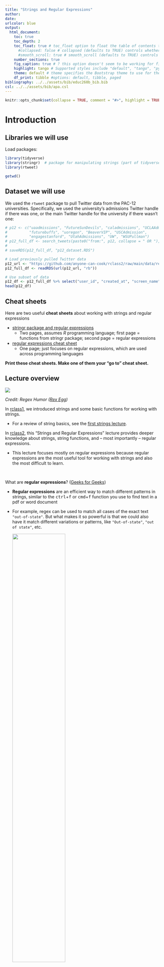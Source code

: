 ```yaml
---
title: "Strings and Regular Expressions"
author: 
date: 
urlcolor: blue
output: 
  html_document:
    toc: true
    toc_depth: 2
    toc_float: true # toc_float option to float the table of contents to the left of the main document content. floating table of contents will always be visible even when the document is scrolled
      #collapsed: false # collapsed (defaults to TRUE) controls whether the TOC appears with only the top-level (e.g., H2) headers. If collapsed initially, the TOC is automatically expanded inline when necessary
      #smooth_scroll: true # smooth_scroll (defaults to TRUE) controls whether page scrolls are animated when TOC items are navigated to via mouse clicks
    number_sections: true
    fig_caption: true # ? this option doesn't seem to be working for figure inserted below outside of r code chunk    
    highlight: tango # Supported styles include "default", "tango", "pygments", "kate", "monochrome", "espresso", "zenburn", and "haddock" (specify null to prevent syntax    
    theme: default # theme specifies the Bootstrap theme to use for the page. Valid themes include default, cerulean, journal, flatly, readable, spacelab, united, cosmo, lumen, paper, sandstone, simplex, and yeti.
    df_print: tibble #options: default, tibble, paged
bibliography: ../../assets/bib/educ260b_bib.bib
csl: ../../assets/bib/apa.csl
---
```


```r
knitr::opts_chunk$set(collapse = TRUE, comment = "#>", highlight = TRUE)
```

# Introduction

## Libraries we will use

Load packages:

```r
library(tidyverse)
library(stringr)  # package for manipulating strings (part of tidyverse)
library(rtweet)
```
```r
getwd()
```

## Dataset we will use

We used the `rtweet` package to pull Twitter data from the PAC-12 universities. Specifically, we used the university's admissions Twitter handle if there was one, or the main Twitter handle for the university if there wasn't one:

```r
# p12 <- c("uaadmissions", "FutureSunDevils", "caladmissions", "UCLAAdmission",
#          "futurebuffs", "uoregon", "BeaverVIP", "USCAdmission",
#          "engagestanford", "UtahAdmissions", "UW", "WSUPullman")
# p12_full_df <- search_tweets(paste0("from:", p12, collapse = " OR "), n = 500)
#
# saveRDS(p12_full_df, "p12_dataset.RDS")

# Load previously pulled Twitter data
p12_url <- "https://github.com/anyone-can-cook/rclass2/raw/main/data/recruiting/p12_dataset.RDS"
p12_full_df <- readRDS(url(p12_url, "rb"))

# Use subset of data
p12_df <- p12_full_df %>% select("user_id", "created_at", "screen_name", "text", "location")
head(p12_df)
```

## Cheat sheets

Here are two useful **cheat sheets** about working with strings and regular expressions

- [stringr package and regular expressions](https://evoldyn.gitlab.io/evomics-2018/ref-sheets/R_strings.pdf)
  - Two pages, assumes _R_ programming language; first page = functions from stringr package; second page = regular expressions
- [regular expressions cheat sheet](https://cheatography.com/davechild/cheat-sheets/regular-expressions/pdf/)
  - One page; just focuses on regular expressions, which are used across programming languages

__Print these cheat sheets. Make one of them  your "go to" cheat sheet.__


## Lecture overview 


![](http://a.yu8.us/xkcd-208-regular_expressions.png)

*Credit: Regex Humor ([Rex Egg](https://www.rexegg.com/regex-humor.html))*

In [rclass1](https://anyone-can-cook.github.io/rclass1/), we introduced strings and some basic functions for working with strings.

- For a review of string basics, see the [first strings lecture](https://anyone-can-cook.github.io/rclass1/lectures/strings_dates_time/strings_dates_time.html).

In [rclass2](https://anyone-can-cook.github.io/rclass2/), this "Strings and Regular Expressions" lecture provides deeper knowledge about strings, string functions, and -- most importantly -- regular expressions. 

- This lecture focuses mostly on regular expressions because regular expressions are the most useful tool for working with strings and also the most difficult to learn.

<br>

What are **regular expressions**? ([Geeks for Geeks](https://www.geeksforgeeks.org/write-regular-expressions/))

- **Regular expressions** are an efficient way to match different patterns in strings, similar to the <kbd>ctrl</kbd>+<kbd>f</kbd> or <kbd>cmd</kbd>+<kbd>f</kbd> function you use to find text in a pdf or word document
- For example, regex can be used to match all cases of the exact text `"out-of-state"`. But what makes it so powerful is that we could also have it match different variations or patterns, like `"Out-of-state"`, `"out of state"`, etc.

    
    ![](https://raw.githubusercontent.com/anyone-can-cook/rclass2/main/assets/images/command_f.png){width=60%}

*Credit: Crystal Han, Ozan Jaquette, & Karina Salazar ([Recruiting the Out-Of-State University](https://emraresearch.org/sites/default/files/2019-03/joyce_report.pdf))*

<br>


In her popular [STAT545 class](https://stat545.com/character-vectors.html#regular-expressions-resources) Jenny Bryan, professor of statistics at University of British Columbia, describes regular expressions (regex) as:

> A God-awful and powerful language for expressing patterns to match in text or for search-and-replace. Frequently described as "write only", because regular expressions are easier to write than to read/understand. And they are not particularly easy to write."

Yes, learning regular expressions is painful. So why are we making you do this? Because regular expressions are a  fundamental building block of data science.

<br>
<br>

**A thing people say is that data science is about trying to find the "*signal* in the *noise*"**

- *Noisy data* "is data with a large amount of additional meaningless information in it called noise" ([Wikipedia](https://en.wikipedia.org/wiki/Noisy_data))
- Prior to data science revolution, quant people thought of "data" as something in columns and rows
- The data science revolution is about creating analysis datasets from many pieces of structured, semi-structured, and unstructured data
- But processing all this semi-structured data requires a lot of complex (and often tedious) data manipulation

<br>


**Another thing people say is that "data science is 80% data cleaning and 20% analysis."** 

- Excerpts from a 2014 New York Times article, ["For Big-Data Scientists, 'Janitor Work' Is Key Hurdle to Insights"](https://www.nytimes.com/2014/08/18/technology/for-big-data-scientists-hurdle-to-insights-is-janitor-work.html):

> Much handcrafted work — what data scientists call "data wrangling," and "data munging" — is still required. Data scientists, according to interviews and expert estimates, spend from 50 percent to 80 percent of their time mired in this more mundane labor of collecting and preparing unruly digital data, before it can be explored for useful nuggets.

> "Data wrangling is a huge — and surprisingly so — part of the job," said Monica Rogati, vice president for data science at Jawbone, whose sensor-filled wristband and software track activity, sleep and food consumption, and suggest dietary and health tips based on the numbers. "It’s something that is not appreciated by data civilians. At times, it feels like everything we do."

> "It’s an absolute myth that you can send an algorithm over raw data and have insights pop up," said Jeffrey Heer, a professor of computer science at the University of Washington and a co-founder of Trifacta, a start-up based in San Francisco.

> But if the value [of data science] comes from combining different data sets, so does the headache. Data from sensors, documents, the web and conventional databases all come in different formats. Before a software algorithm can go looking for answers, the data must be cleaned up and converted into a unified form that the algorithm can understand.

<br>

**So why learn regular expressions? Because regular expressions are THE preeminent tool for identifying data patterns, and cleaning/transforming "noisy" data**

- Most programmers I speak to talk about regular expressions as one of the most important tools for a programmer to learn
- One could argue that regular expressions are a fundamental driver of the data science revolution, in that they are what made it possible to format and integrate diverse data sources into analysis datasets (I don't know if that is true, but it seems reasonable!)
- For example, web-scraping is fundamentally an application of regular expressions. Grabbing data from the internet is usually very easy. The hard part is processing all that html code into something that can be analyzed.


<br>

# Prerequisites to regex

This section introduces some prerequisite functions and concepts that will help us learn regular expressions.


## `str_view()` and `str_view_all()`

We introduce the `str_view()` & `str_view_all()` functions from the `stringr` package (part of `tidyverse`) to help us visualize what is being matched with our regular expressions

<style>.str_view { width: inherit !important; }</style>

<br>
__The `str_view()` & `str_view_all()` functions__:

```r
?str_view
?str_view_all

# SYNTAX AND DEFAULT VALUES
str_view(string, pattern, match = NA, html = FALSE)
str_view_all(string, pattern, match = NA, html = FALSE)
```

- Function:
  - `str_view()` shows the first match of a regex pattern
  - `str_view_all()` shows all the matches of a regex pattern
- Arguments:
  - `string`: Input vector. Either a character vector, or something coercible to one.
  - `pattern`: Pattern to look for.
      - The default interpretation is a regular expression, as described in `stringi::stringi-search-regex`. Control options with `regex()`.
  - `match`: If `TRUE`, shows only strings that match the pattern. If `FALSE`, shows only the strings that don't match the pattern. Otherwise (the default, `NA`) displays both matches and non-matches.
  - `html`: Use HTML output? If TRUE will create an HTML widget; if FALSE will style using ANSI escapes. The default prefers ANSI escapes if available in the current terminal; you can override by setting `options(stringr.html = TRUE)`

<br>
Override default settings of `html=FALSE`
```r
options(stringr.html = TRUE)
```


**Example**: Using `str_view()` & `str_view_all()` to match literal text

We'll match text from this string vector:
```r
#p12_df$text[119]
writeLines(p12_df$text[119])

p12_df$text[119] %>% length() # our string has length==1 (i.e., it is a one-element character vector)
```


Let's use these functions to match the exact string `"Co"` from one of the tweets in our `p12_df` dataframe. `str_view()` will show us the first pattern match. Notice that the pattern is case-sensitive, as the `"co"` in `"colleagues"` was not matched:

```r
str_view(string = p12_df$text[119], pattern = 'Co', html = TRUE)
```

<br>
We can use `str_view_all()` to show all matches, not just the first match:

```r
str_view_all(string = p12_df$text[119], pattern = 'Co')
```

We can also apply `str_view()` and `str_view_all()` to vectors with more than one element:

```r
p12_df$text[119] %>% length() # one element
p12_df$text %>% length() # many elements
```

When applying `str_view()` to a character vector with more then one element, `str_view()` shows us the first pattern match for each element (output omitted):

```r
str_view(string = p12_df$text, pattern = 'Co')
```

When applying `str_view_all()` to a character vector with more then one element, `str_view_all()` shows all pattern matches for each element (output omitted):

```r
str_view_all(string = p12_df$text, pattern = 'Co')
```


## Special characters and (`\`) escape

The concepts **special characters** and **escape sequence** are essential for a deeper understanding of strings and for working with regular expressions. But these concepts are tricky to get your head around, in part because you cannot understand one concept without understanding the other.

__Special characters__

The literal definition of special characters are characters that are not alphanumeric characters (e.g., `\`,`?`, `(`)

But usually, when the programming world talks about special characters in relation to working with strings, special characters are defined as:

- A character or sequence of characters that will not be interpreted literally because they have a special meaning (e.g., they represent some symbol or some function)

For example, here are two common special characters

- `\n` represents a new line
- `\t` represents a tab

These characters followed by a backslash `\` take on a new meaning. The `n` by itself is just an `n`. When you add a backslash to the `\n` you are "escaping it" and making it a special character where `\n` now represents a newline.


```r
x <- "Hi!\nMy name is\nWhat?\nMy name is\nWho?\nMy name is\nChika-chika\nSlim Shady"

# note that print(x) prints the literal text, not its special meaning
print(x) # print 

# wrapping print(x) within writeLInes() prints text after executing special meaning
writeLines(x)
```

__Escape sequences__

Definition of escape sequence

- From [DataCamp](https://campus.datacamp.com/courses/string-manipulation-with-stringr-in-r/string-basics?ex=4)
  - "A sequence in a string that starts with a `\` is called an **escape sequence** and allows us to include special characters in our strings."
- From [Wikipedia](https://en.wikipedia.org/wiki/Escape_sequences_in_C)
  - "An escape sequence is a sequence of characters that does not represent itself when used inside a character or string literal, but is translated into another character or a sequence of characters that may be difficult or impossible to represent directly"

<br>

This [Wikipedia quote] about the _C_ programming language is also true for _R_ and most other programming languages:

> In C, all escape sequences consist of two or more characters, the first of which is the backslash, `\` (called the "Escape character"); the remaining characters determine the interpretation of the escape sequence. For example, `\n` is an escape sequence that denotes a newline character


Usually, we use the backslash (`\`) escape character for one of two broad purposes:

1. To enable our string to include a literal character that would otherwise be interpreted by the programming language as a special character (e.g., to include a quote character in our string)
1. To include a special character in our string (e.g., using `\n` in our string to insert a newline character in our string)

<br>

__Using backslash escape character (`\`) to enable our string to include a literal character that would otherwise be interpreted by the programming language as a special character__


**Example**: What if we wanted to include quote characters (e.g., single quote `'`, or double quote `"`) in our string

- If we enclose our string using single quotation marks `'`, we cannot insert a single quotation mark within the string (code not run):

```r
x <- 'I am trying to include a single quote ' within my string'
x
```

- Similarly, if we enclose our string using double quotation marks `"`, we cannot insert a double quotation mark within the string (code not run):

```r
x <- "I am trying to include a double quote " within my string"
x
```

**Solution**, without using backslash (`\`) escape character

- If we want to include a single quote `'` in our string, then enclose the entire string using double quotes `"`:

```r
x <- "I am trying to include a single quote ' within my string"
writeLines(x)
```

- If we want to include a double quote `"` in our string, then enclose the entire string using single quotes `'`:

```r
x <- 'I am trying to include a double quote " within my string'
writeLines(x)
```

**Solution**, using backslash (`\`) escape character

- To include a literal single quote `'` within our string we can use `\'` to "escape" a single quotation mark:

```r
my_string <- 'Escaping a single quote \' within single quotes'
writeLines(my_string)
```

```r
my_string <- "Escaping a double quote \" within double quotes"
writeLines(my_string)
```

<br>
Similarly, to include a literal backslash `\` in the string, we need to escape the backslash with another backslash:

```r
my_string <- "The executable is located in C:\\Program Files\\Git\\bin"
my_string
writeLines(my_string)
```
By contrast, this won't work:

- says "`\P`" is an unrecognized escape character
```r
my_string <- "The executable is located in C:\Program Files\Git\bin"
my_string
writeLines(my_string)
```

<br>
__Using backslash escape character (`\`) to include a special character in our string__

We create different versions of an object named `my_string` that contains special character `\t` for tab and special character `\n` for newline:

```r
my_string <- "A\tB" # contains \t tab
my_string
writeLines(my_string)

my_string <- "B\nC" # contains \n newline
my_string
writeLines(my_string)

my_string <- "A\tB\nC\tD" # contains \t tab and \n newline
writeLines(my_string)
```


<br>
**Summary**: We can use the backslash (`\`) escape character for:

- Referring to special characters, e.g.:
  - `\n`: newline
  - `\t`: tab
- Including a literal character in our string that would otherwise be interpreted as a special character:
  - `\'`: include literal single quote
  - `\"`: include literal double quote
  - `\\`: include literal backslash



## Functions for printing strings

Let's examine the object `my_string` (created below) which contains special characters `\t` for tab and `\n` for newline:

```r
my_string <- "A\tB\nC\tD" # contains \t tab and \n newline
writeLines(my_string)
```

<br>
When we print `my_string` using the `print()` function, the output looks different than printing it using `writeLines()`.

**Print using the `print()` function**

- This shows how the string text is stored by _R_ ("underlying string")
- We can see the enclosing double quotes (`"`) that _R_ uses to store the string
- Special characters like `\n` are printed literally (i.e., prints a literal backslash `\` followed by the letter `n`) rather than being interpreted as a newline character and displaying a line break

    ```r
    print(my_string) 
    my_string # same as printing my_string object using print()
    ```

**Print using the `writeLines()` function**

__The `writeLines()` function__:

```r
?writeLines

# SYNTAX AND DEFAULT VALUES
writeLines(text, con = stdout(), sep = "\n", useBytes = FALSE)
```

- Function: "`writeLines()` displays quotes and backslashes as they would be read, rather than as R stores them." (From [writeLines](https://www.rdocumentation.org/packages/base/versions/3.6.2/topics/writeLines) documentation)
- Arguments:
  - `text`: Character vector containing the text you want to display

    ```r
    writeLines(my_string)
    ```

Commentary on `writeLines()` function

- What it does: shows the string text as it is meant to be read by the end user
- Special characters like `\n` are interpreted so that the end user sees a new line inserted rather than seeing a literal `\n`
- Does not show the enclosing double (`"`) or single (`'`) quotes around the string, so we only see the content of the string
- Utility:
  - when we include **escape sequences** in the string, it is helpful to use `writeLines()` to see how the escaped string looks


<br>


## Backslashes and regular expressions

<!-- THIS QUOTE IS CONFUSING

> If `\` is used as an escape character in regular expressions, how do you match a literal `\`? Well you need to escape it, creating the regular expression `\\`. To create that regular expression, you need to use a string, which also needs to escape `\`. That means to match a literal `\` you need to write `\\\\` — you need four backslashes to match one!
your comment 

*Credit: [R for Data Science](https://r4ds.had.co.nz/strings.html#basic-matches) Strings Chapter*

-->


<br>

Regular expressions utilize special characters to match to text patterns. Many regular expression special characters start with a backslash `\`. For example, the regular expresion `\d` matches to any digit (e.g., `0`,`5`) in the text. 

Because `\` is an escape character in _R_, if we want to use the regular expression `\d` to match to any digit, we must write the regular expression out as `\\d`

<br>

For example, consider a string that is printed out like this by `writeLines()`:

- `The executable is located in C:\Program Files\Git\bin`
- This is like the text we would see on Twitter as an end user


But is stored internally in *R* like this, which is the way it is printed out by the `print()` function:

- `The executable is located in C:\\Program Files\\Git\\bin`
- This is how the Tweet is stored internally

Imagine our goal is to match the `\` (as it is seen on Twitter by the end user)

```r
my_string <- "The executable is located in C:\\Program Files\\Git\\bin"

my_string # printing an object shows how it is stored internally

writeLines(my_string) # Use writeLines() to see escaped string
```

The the pattern we need to match to in the (internally stored) text is `\\`. But this doesn't work:

```r
# This will give an error if we try to run it
str_view_all(string = my_string, pattern = "\\")
```

Why is that? Let's take a look at what is happening with the string `"\\"` we are providing as the `pattern` argument:

```r
# Use writeLines() to see the escaped string
writeLines("\\")
```

As seen, once escaped, the string `"\\"` becomes `\` - so we were providing `\` as the regular expression (i.e., `pattern` argument) instead of the `\\` that we wanted. In order to get `\\`, we need to use the string `"\\\\"`, where the 1st `\` escapes the 2nd and the 3rd `\` escapes the 4th:

```r
# Use writeLines() to see the escaped string
writeLines("\\\\")

# This properly matches the `\` in the string
str_view_all(string = my_string, pattern = "\\\\")
```

<br>
**Summary**: 

- Whenever we need to use backslash in our regular expression, we'll need to escape the backslash (by using another backslash) in the string that we provide as the regex `pattern`. 
- For example, to match a newline character `\n` we need to specify `"\\n"`, to match a tab character `\t` we need to specify `"\\t"`, etc.

<br>



# Regular expression basics {.tabset .tabset-fade .tabset-pills}

Example of using **regular expression** in action:

- How can we **match all occurrences of times** in the following string? (i.e., `10 AM` and `1 PM`)
  - `"Class starts at 10 AM and ends at 1 PM."`
- The **regular expression** `\d+ [AP]M` can!

```r
my_string = "Class starts at 10 AM and ends at 1 PM."
my_regex = "\\d+ [AP]M"

# The escaped string "\\d" results in the regex \d
print(my_regex)
writeLines(my_regex)

# View matches for our regular expression
str_view_all(string = my_string, pattern = my_regex)
```

- How the regular expression `\d+ [AP]M` works:
  - `\d+` matches 1 or more digits in a row
    - `\d` means match all numeric digits (i.e., `0`-`9`)
    - `+` means match 1 or more of
  - ` ` matches a literal space
  - `[AP]M` matches either `AM` or `PM`
    - `[AP]` means match either an `A` or `P` at that position
    - `M` means match a literal `M`

<br>
Some common **regular expression patterns** include (not inclusive):  

* Character classes
* Quantifiers 
* Anchors  
* Sets and ranges
* Groups and backreferences

*Credit: [DaveChild](https://cheatography.com/davechild/cheat-sheets/regular-expressions/) Regular Expression Cheat Sheet*


**Select each tab**


## Character classes

| STRING  <br>  *(type string that represents regex)* | REGEX <br> *(to have this appear in your regex)* | MATCHES <br> *(to match with this text)* |
|--------------|-----------------|---------|
| `"\\d"`  |    `\d`   |  any digit |
| `"\\D"`  |    `\D`   |  any non-digit|
| `"\\s"`  |    `\s`   |  any whitespace |
| `"\\S"`  |    `\S`   |  any non-whitespace |
| `"\\w"`  |    `\w`   |  any word character |
| `"\\W"`  |    `\W`   |  any non-word character|
| ***Other regex involving backslashes...*** |||
| `"\\n"`  |    `\n`   | newline  |
| `"\\t"`  |    `\t`   | tab |
| `"\\\\"` |    `\\`   | `\`  |
| `"\\."`  |    `\.`    | `.` |
| `"\\?"`  |    `\?`   | `?`  |
| `"\\("`  |    `\(`   | `(` |
| `"\\)"`  |    `\)`   | `)` |
| `"\\{"`  |    `\{`   | `{` |
| `"\\}"`  |    `\}`   | `}` |

*Credit: [Working with strings in stringr](https://evoldyn.gitlab.io/evomics-2018/ref-sheets/R_strings.pdf) Cheat sheet*

<br>
There are certain **character classes** in regular expression that have special meaning. For example, `\d` is used to match any digit (i.e., _number_), `\s` is used to match any whitespace (i.e., _space, tab, or newline character_), and `\w` is used to match any word character (i.e., _alphanumeric character or underscore_). 

"But wait... there's more! Before a regex is interpreted as a regular expression, it is also interpreted by R as a string. And backslash is used to escape there as well. So, in the end, you need to preprend two backslashes..."  

*Credit: [Escaping sequences](https://stat545.com/character-vectors.html#escaping) from Stat 545*

This means in R, when we want to use regular expression patterns `"\d"`,`"\s"`, `"\w"`, etc. to match to strings, we must write out the regex patterns as `"\\d"`,`"\\s"`, `"\\w"`, etc.

<br>
**Example**: Using `\d` & `\D` to match digits & non-digits

Goal: write a regular expression pattern that matches to any digit in the string `p12_df$text[119]`
```r
# print string
p12_df$text[119]

# writeLines string
writeLines(p12_df$text[119])
```


We can use `\d` to match all instances of a digit (i.e., _number_):

```r
print("\\d")

# The escaped string "\\d" results in the regex \d
writeLines("\\d")

# Match any instances of a digit
str_view_all(string = p12_df$text[119], pattern = "\\d")
```

What if we defined our our regex pattern as `"\d"` instead of `"\\d"`?
```r
# Error: '\d' is an unrecognized escape in character string starting ""\d"
print("\d")

writeLines("\d") # Error: '\d' is an unrecognized escape in character string starting ""\d"

# Error: '\d' is an unrecognized escape in character string starting ""\d"
str_view_all(string = p12_df$text[119], pattern = "\d")
```
The correct regular expression pattern to match any digits
```r
str_view_all(string = p12_df$text[119], pattern = "\\d")
```

__KEY POINT__

- Our regular expression is the value we specify for the `pattern` argument above; this is our "regex object"
- We want our regex object to include the regular expression `\d`, which matches to any digit
- We specify our regex object as `"\\d"` rather than `"\d"`


__EXPLAINING WHY THIS KEY POINT IS TRUE__

- our regex object is first interpreted by _R_ as a string before it is interpreted as a regular expression
- In *R*, a backslash `\` is an escape character
- we want our regex object to include a singled backslash `\` after it is interpreted by _R_, 
- So the specification of our regex object must include two backslashes in a row `\\` 
  - the purpose of the first backslash is to escape the second backslash, because a backslash is a special character in _R_

__TAKEAWAY__

- write your regex object the way it be printed by the `print()` function
- because before the regex object is interpreted as a regular expression, it is interpreted by *R* the way it would be printed by the `writeLines()` function

```r
# so, write your regex object like this
print("\\d")

#so it will be interpreted like this
writeLines("\\d")
```



<br>
__Example__: use regular expression `\D` to match all instances of a non-digit character:

```r
# The escaped string "\\D" results in the regex \D
print("\\D")
writeLines("\\D")

# Match any instances of a non-digit
str_view_all(string = p12_df$text[119], pattern = "\\D")
```

<br>
__Example__: match to all instances of a digit followed by a non-digit character:

```r
str_view_all(string = p12_df$text[119], pattern = "\\d\\D")
```

</details>

<br>
<details><summary>**Example**: Using `\s` & `\S` to match whitespace & non-whitespace</summary>

We can use `\s` to match all instances of a whitespace (i.e., _space, tab, or newline character_):

```r
# The escaped string "\\s" results in the regex \s
writeLines("\\s")

# Match any instances of a whitespace
str_view_all(string = p12_df$text[119], pattern = "\\s")
```

<br>
We can use `\S` to match all instances of a non-whitespace character:

```r
# The escaped string "\\S" results in the regex \S
writeLines("\\S")

# Match any instances of a non-whitespace
str_view_all(string = p12_df$text[119], pattern = "\\S")
```

<br>
This matches all instances of the letter `e` followed by a whitespace character:

```r
str_view_all(string = p12_df$text[39], pattern = "e\\s")
```

</details>

<br>
<details><summary>**Example**: Using `\w` & `\W` to match words & non-words</summary>

We can use `\w` to match all instances of a word character (i.e., _alphanumeric character or underscore_):

```r
# The escaped string "\\w" results in the regex \w
writeLines("\\w")

# Match any instances of a word character
str_view_all(string = p12_df$text[119], pattern = "\\w")
```

<br>
We can use `\W` to match all instances of a non-word character:

```r
# The escaped string "\\W" results in the regex \W
writeLines("\\W")

# Match any instances of a non-word character
str_view_all(string = p12_df$text[119], pattern = "\\W")
```

<br>
This matches all instances of 3-letter words:

```r
str_view_all(string = p12_df$text[119], pattern = "\\W\\w\\w\\w\\W")
```

</details>

<br>
The second half of the table above shows other regular expressions involving backslashes. This includes special characters like `\n` and `\t`, as well as using backslash to escape characters that have special meanings in regex, like `.` or `?` (as we will soon see). So to match a literal period or question mark, we need to use the regex `\.` and `\?`, or strings `"\\."` and `"\\?"` in R.
<br>

***

## Quantifiers


Character  Description   
---------- ------------  
`*`        0 or more       
`?`        0 or 1          
`+`        1 or more       
`{3}`      Exactly 3
`{3,}`     3 or more
`{3,5}`    3, 4, or 5

<br>
We can use **quantifiers** to specify the amount of a certain character or expression to match. The quantifier should directly follow the pattern you want to quantify. For example, `s?` matches 0 or 1 `s` and `\d{4}` matches exactly 4 digits.                   

<br>
<details><summary>**Example**: Using the `*`, `?`, and `+` quantifiers</summary>

We can use `*` to match 0 or more of a pattern:

```r
# Matches all instances of `s` followed by 0 or more non-word character
str_view_all(string = p12_df$text[119], pattern = "s\\W*")
```

<br>
We can use `?` to match 0 or 1 of a pattern:

```r
# Matches all instances of `s` followed by 0 or 1 non-word character
str_view_all(string = p12_df$text[119], pattern = "s\\W?")
```

<br>
We can use `+` to match 1 or more of a pattern:

```r
# Matches all instances of `s` followed by 1 or more non-word character
str_view_all(string = p12_df$text[119], pattern = "s\\W+")

# Matche all twitter hashtags
  # hashtag defined as hashtag character # followed by 1 or more word characters
str_view_all(string = p12_df$text[119], pattern = "#\\w+")
```

</details>


<br>
<details><summary>**Example**: Using `{...}` to specify how many occurrences to match</summary> 

We can use `{n}` to specify the exact number of characters or expressions to match: 

```r
# Matches words with exactly 3 letters
str_view_all(string = p12_df$text[119], pattern = "\\s\\w{3}\\s")
```


<br>
We can use `{n,}` to specify `n` as the minimum amount to match: 

```r
# Matches words with 3 or more letters
str_view_all(string = p12_df$text[119], pattern = "\\s\\w{3,}\\s")
```

<br>
We can use `{n,m}` to specify we want to match between `n` and `m` amount (inclusive): 

```r
# Matches words with between 3 to 5 letters (inclusive)
str_view_all(string = p12_df$text[119], pattern = "\\s\\w{3,5}\\s")
```

</details>
<br>

***  

## Anchors

String     Character  Description     
---------- ---------- ----------------------------------------------------------  
 `"^"`      `^`       Start of string, or start of line in multi-line pattern         
 `"$"`      `$`           End of string, or end of line in multi-line pattern    
 `"\\b"`    `\b`                                                Word boundary
 `"\\B"`    `\B`                                            Non-word boundary

 
<br>
We can use **anchors** to indicate which part of the string to match. For example, `^` matches the start of the string, `$` matches the end of the string (*Notice how we do not need to escape these characters*). `\b` can be used to help detect word boundaries, and `\B` can be used to help match characters within a word.

<br>
<details><summary>**Example**: Using `^` & `$` to match start & end of string</summary> 

We can use `^` to match the start of a string: 

```r
# Matches only the quotation mark at the start of the text and not the end quote
str_view_all(string = p12_df$text[119], pattern = '^"')
```


<br>
We can use `$` to match the end of a string: 

```r
# Matches only the number at the end of the text and not any other numbers
str_view_all(string = p12_df$text[119], pattern = "\\d$")
```

</details>


<br>
<details><summary>**Example**: Using `\b` & `\B` to match word boundary & non-word boundary</summary> 

We can use `\b` to help detect word boundary: 
```r
# Match to all word bounraries
str_view_all(string = p12_df$text[119], pattern = "\\b")
```


```r
# Matches words with 3 or more letters using \b
str_view_all(string = p12_df$text[119], pattern = "\\b\\w{3,}\\b")
```

Notice how this is much flexible than trying to use whitespace (`\s`) to determine word boundary:

```r
# Matches words with 3 or more letters using \s
str_view_all(string = p12_df$text[119], pattern = "\\s\\w{3,}\\s")
```

Regular expression `\B` matches to "non-word boundary"; what does that mean?
```r
str_view_all(string = p12_df$text[119], pattern = "\\B")
```


<br>
We can use `\B` to help match characters within a word: 

```r
# Matches only the letter `s` within a word and not at the start or end
str_view_all(string = p12_df$text[119], pattern = "\\Bs\\B")
```

</details>
<br>

***

## Sets and ranges

Character  Description     
---------- ----------------------------------------------------------
`.`        Match any character except newline (`\n`)
`a|b`      Match `a` or `b`
`[abc]`    Match either `a`, `b`, or `c`
`[^abc]`   Match anything except `a`, `b`, or `c`
`[a-z]`    Match range of lowercase letters from `a` to `z`
`[A-Z]`    Match range of uppercase letters from `A` to `Z`
`[0-9]`    Match range of numbers from `0` to `9`


<br>
The table above lists some more ways regular expression offers us flexibility and option in what we want to match. The period `.` acts as a **wildcard** to match any character except newline. The vertical bar `|` is similar to an **OR** operator. Square brackets `[...]` can be used to specify a set or range of characters to match (or not to match).

<br>
<details><summary>**Example**: Using `.` as a wildcard</summary> 

We can use `.` to match any character except newline (`\n`): 

```r
# Matches any character except newline
str_view_all(string = p12_df$text[119], pattern = ".")
```

<br>
We can confirm there is a newline in the tweet above by using `writeLines()` or `print()`:

```r
writeLines(p12_df$text[119])

print(p12_df$text[119])
```

</details>

<br>
<details><summary>**Example**: Using `|` as an OR operator</summary> 

We can use `|` to match either one of multiple patterns: 

```r
# Matches `research`, `fight`, or `labs`
str_view_all(string = p12_df$text[119], pattern = "research|fight|labs")

# Matches hashtags or handles
str_view_all(string = p12_df$text[119], pattern = "@\\w+|#\\w+")
```

</details>


<br>
<details><summary>**Example**: Using `[...]` to match (or not match) a set or range of characters</summary> 

We can use `[...]` to match any set of characters: 

```r
# Matches hashtags or handles
str_view_all(string = p12_df$text[119], pattern = "[@#]\\w+")

# Matches any 2 consecutive vowels
str_view_all(string = p12_df$text[119], pattern = "[aeiouAEIOU]{2}")
```

<br>
We can also use `[...]` to match any range of alpha or numeric characters: 

```r
# Matches only lowercase x through z or uppercase A through C
str_view_all(string = p12_df$text[119], pattern = "[x-zA-C]")

# Matches only numbers 1 through 4 or the pound sign
str_view_all(string = p12_df$text[119], pattern = "[1-4#]")
```

<br>
We can use `[^...]` to indicate we do not want to match the provided set or range of characters:

```r
# Matches any vowels
str_view_all(string = p12_df$text[119], pattern = "[aeiouAEIOU]")

# Matches anything except vowels
str_view_all(string = p12_df$text[119], pattern = "[^aeiouAEIOU]")

# Matches anything that's not uppercase letters
str_view_all(string = p12_df$text[119], pattern = "[^A-Z]+")
```

Notice that `[...]` only matches a single character (see second to last example above). We need to use quantifiers if we want to match a stretch of characters (see last example above).

</details>
<br>

***

## Groups and backreferences

String      Character  Description     
-------     ---------- ----------------------------------------------------------
`"(...)"`   `(...)`      Capturing group
`"(?:...)"` `(?:...)`    Non-capturing group
`"\\1"`     `\1`         Part of the string matched by capturing group 1
`"\\2"`     `\2`         Part of the string matched by capturing group 2
...         ...          ...

<br>
Parentheses can be used to group parts of our regular expression together. Normal parentheses `(...)` creates what is called a numbered **capturing group**. "A capturing group stores the part of the string matched by the part of the regular expression inside the parentheses". For example, if we have `(\d)`, we can refer back to the digit matched by this capturing group using backreferences, like `\1`.

*Credit: Hadley Wickham ([R for Data Science](https://r4ds.had.co.nz/strings.html#grouping-and-backreferences)) Grouping and backreferences*

If we only want to use parentheses for grouping purposes and do not need to reference the matched values, we can use a **non-capturing group** `(?:...)`.

<br>
<details><summary>**Example**: Using capturing groups `(...)` and backreferences</summary> 

We can use capturing groups `(...)` to match certain patterns, then reference what was matched: 

```r
# Matches any letter that is repeated 2 times in a row
str_view_all(string = p12_df$text[119], pattern = "([A-Za-z])\\1")

# Matches any string of characters where the first and last letters are the same,
# and the second and least letters are the same
str_view_all(string = p12_df$text[119], pattern = "([a-z])([a-z]).*\\2\\1")
```

</details>

<br>
<details><summary>**Example**: Using non-capturing groups `(?:...)` for grouping purposes</summary> 

We can use non-capturing groups `(?:...)` if we just want to group certain parts of the regex but don't need to reference the matched value: 

```r
# Matches one or more of a digit followed by 3 letters
str_view_all(string = p12_df$text[119], pattern = "(?:\\d[A-Za-z]{3})+")
```

<br>
Normal parentheses (capturing groups) can still work for general grouping purposes too. But if you want to group things together without capturing them, you can just use non-capturing groups:

```r
# Here, we have 2 capturing groups but only need to reference the 2nd
str_view_all(string = "A1A1A1eeee", pattern = "([A-Z]\\d)+([a-z])\\2{2}")

# So we can just turn the first group into a non-capturing group
str_view_all(string = "A1A1A1eeee", pattern = "(?:[A-Z]\\d)+([a-z])\\1{2}")
```

</details>
<br>

***

# Regex with `stringr` functions

This section is about how to solve problems by using regular expressions in combination with functions from the `stringr` package. This section closely follows section [14.4 Tools](https://r4ds.had.co.nz/strings.html#tools) from __R for Data Science__ by Wickham and Grolemund.

<br>

### A Word of Caution!


The following quotes text from __R for Data Science__ [14.4 Tools](https://r4ds.had.co.nz/strings.html#tools):

> A word of caution before we continue: because regular expressions are so powerful, it’s easy to try and solve every problem with a single regular expression. In the words of Jamie Zawinski:

>> Some people, when confronted with a problem, think “I know, I’ll use regular expressions.” Now they have two problems.

>> As a cautionary tale, check out this regular expression that checks if a email address is valid:

```r
(?:(?:\r\n)?[ \t])*(?:(?:(?:[^()<>@,;:\\".\[\] \000-\031]+(?:(?:(?:\r\n)?[ \t]
)+|\Z|(?=[\["()<>@,;:\\".\[\]]))|"(?:[^\"\r\\]|\\.|(?:(?:\r\n)?[ \t]))*"(?:(?:
\r\n)?[ \t])*)(?:\.(?:(?:\r\n)?[ \t])*(?:[^()<>@,;:\\".\[\] \000-\031]+(?:(?:(
?:\r\n)?[ \t])+|\Z|(?=[\["()<>@,;:\\".\[\]]))|"(?:[^\"\r\\]|\\.|(?:(?:\r\n)?[ 
\t]))*"(?:(?:\r\n)?[ \t])*))*@(?:(?:\r\n)?[ \t])*(?:[^()<>@,;:\\".\[\] \000-\0
31]+(?:(?:(?:\r\n)?[ \t])+|\Z|(?=[\["()<>@,;:\\".\[\]]))|\[([^\[\]\r\\]|\\.)*\
](?:(?:\r\n)?[ \t])*)(?:\.(?:(?:\r\n)?[ \t])*(?:[^()<>@,;:\\".\[\] \000-\031]+
(?:(?:(?:\r\n)?[ \t])+|\Z|(?=[\["()<>@,;:\\".\[\]]))|\[([^\[\]\r\\]|\\.)*\](?:
(?:\r\n)?[ \t])*))*|(?:[^()<>@,;:\\".\[\] \000-\031]+(?:(?:(?:\r\n)?[ \t])+|\Z
|(?=[\["()<>@,;:\\".\[\]]))|"(?:[^\"\r\\]|\\.|(?:(?:\r\n)?[ \t]))*"(?:(?:\r\n)
?[ \t])*)*\<(?:(?:\r\n)?[ \t])*(?:@(?:[^()<>@,;:\\".\[\] \000-\031]+(?:(?:(?:\
r\n)?[ \t])+|\Z|(?=[\["()<>@,;:\\".\[\]]))|\[([^\[\]\r\\]|\\.)*\](?:(?:\r\n)?[
 \t])*)(?:\.(?:(?:\r\n)?[ \t])*(?:[^()<>@,;:\\".\[\] \000-\031]+(?:(?:(?:\r\n)
?[ \t])+|\Z|(?=[\["()<>@,;:\\".\[\]]))|\[([^\[\]\r\\]|\\.)*\](?:(?:\r\n)?[ \t]
)*))*(?:,@(?:(?:\r\n)?[ \t])*(?:[^()<>@,;:\\".\[\] \000-\031]+(?:(?:(?:\r\n)?[
 \t])+|\Z|(?=[\["()<>@,;:\\".\[\]]))|\[([^\[\]\r\\]|\\.)*\](?:(?:\r\n)?[ \t])*
)(?:\.(?:(?:\r\n)?[ \t])*(?:[^()<>@,;:\\".\[\] \000-\031]+(?:(?:(?:\r\n)?[ \t]
)+|\Z|(?=[\["()<>@,;:\\".\[\]]))|\[([^\[\]\r\\]|\\.)*\](?:(?:\r\n)?[ \t])*))*)
*:(?:(?:\r\n)?[ \t])*)?(?:[^()<>@,;:\\".\[\] \000-\031]+(?:(?:(?:\r\n)?[ \t])+
|\Z|(?=[\["()<>@,;:\\".\[\]]))|"(?:[^\"\r\\]|\\.|(?:(?:\r\n)?[ \t]))*"(?:(?:\r
\n)?[ \t])*)(?:\.(?:(?:\r\n)?[ \t])*(?:[^()<>@,;:\\".\[\] \000-\031]+(?:(?:(?:
\r\n)?[ \t])+|\Z|(?=[\["()<>@,;:\\".\[\]]))|"(?:[^\"\r\\]|\\.|(?:(?:\r\n)?[ \t
]))*"(?:(?:\r\n)?[ \t])*))*@(?:(?:\r\n)?[ \t])*(?:[^()<>@,;:\\".\[\] \000-\031
]+(?:(?:(?:\r\n)?[ \t])+|\Z|(?=[\["()<>@,;:\\".\[\]]))|\[([^\[\]\r\\]|\\.)*\](
?:(?:\r\n)?[ \t])*)(?:\.(?:(?:\r\n)?[ \t])*(?:[^()<>@,;:\\".\[\] \000-\031]+(?
:(?:(?:\r\n)?[ \t])+|\Z|(?=[\["()<>@,;:\\".\[\]]))|\[([^\[\]\r\\]|\\.)*\](?:(?
:\r\n)?[ \t])*))*\>(?:(?:\r\n)?[ \t])*)|(?:[^()<>@,;:\\".\[\] \000-\031]+(?:(?
:(?:\r\n)?[ \t])+|\Z|(?=[\["()<>@,;:\\".\[\]]))|"(?:[^\"\r\\]|\\.|(?:(?:\r\n)?
[ \t]))*"(?:(?:\r\n)?[ \t])*)*:(?:(?:\r\n)?[ \t])*(?:(?:(?:[^()<>@,;:\\".\[\] 
\000-\031]+(?:(?:(?:\r\n)?[ \t])+|\Z|(?=[\["()<>@,;:\\".\[\]]))|"(?:[^\"\r\\]|
\\.|(?:(?:\r\n)?[ \t]))*"(?:(?:\r\n)?[ \t])*)(?:\.(?:(?:\r\n)?[ \t])*(?:[^()<>
@,;:\\".\[\] \000-\031]+(?:(?:(?:\r\n)?[ \t])+|\Z|(?=[\["()<>@,;:\\".\[\]]))|"
(?:[^\"\r\\]|\\.|(?:(?:\r\n)?[ \t]))*"(?:(?:\r\n)?[ \t])*))*@(?:(?:\r\n)?[ \t]
)*(?:[^()<>@,;:\\".\[\] \000-\031]+(?:(?:(?:\r\n)?[ \t])+|\Z|(?=[\["()<>@,;:\\
".\[\]]))|\[([^\[\]\r\\]|\\.)*\](?:(?:\r\n)?[ \t])*)(?:\.(?:(?:\r\n)?[ \t])*(?
:[^()<>@,;:\\".\[\] \000-\031]+(?:(?:(?:\r\n)?[ \t])+|\Z|(?=[\["()<>@,;:\\".\[
\]]))|\[([^\[\]\r\\]|\\.)*\](?:(?:\r\n)?[ \t])*))*|(?:[^()<>@,;:\\".\[\] \000-
\031]+(?:(?:(?:\r\n)?[ \t])+|\Z|(?=[\["()<>@,;:\\".\[\]]))|"(?:[^\"\r\\]|\\.|(
?:(?:\r\n)?[ \t]))*"(?:(?:\r\n)?[ \t])*)*\<(?:(?:\r\n)?[ \t])*(?:@(?:[^()<>@,;
:\\".\[\] \000-\031]+(?:(?:(?:\r\n)?[ \t])+|\Z|(?=[\["()<>@,;:\\".\[\]]))|\[([
^\[\]\r\\]|\\.)*\](?:(?:\r\n)?[ \t])*)(?:\.(?:(?:\r\n)?[ \t])*(?:[^()<>@,;:\\"
.\[\] \000-\031]+(?:(?:(?:\r\n)?[ \t])+|\Z|(?=[\["()<>@,;:\\".\[\]]))|\[([^\[\
]\r\\]|\\.)*\](?:(?:\r\n)?[ \t])*))*(?:,@(?:(?:\r\n)?[ \t])*(?:[^()<>@,;:\\".\
[\] \000-\031]+(?:(?:(?:\r\n)?[ \t])+|\Z|(?=[\["()<>@,;:\\".\[\]]))|\[([^\[\]\
r\\]|\\.)*\](?:(?:\r\n)?[ \t])*)(?:\.(?:(?:\r\n)?[ \t])*(?:[^()<>@,;:\\".\[\] 
\000-\031]+(?:(?:(?:\r\n)?[ \t])+|\Z|(?=[\["()<>@,;:\\".\[\]]))|\[([^\[\]\r\\]
|\\.)*\](?:(?:\r\n)?[ \t])*))*)*:(?:(?:\r\n)?[ \t])*)?(?:[^()<>@,;:\\".\[\] \0
00-\031]+(?:(?:(?:\r\n)?[ \t])+|\Z|(?=[\["()<>@,;:\\".\[\]]))|"(?:[^\"\r\\]|\\
.|(?:(?:\r\n)?[ \t]))*"(?:(?:\r\n)?[ \t])*)(?:\.(?:(?:\r\n)?[ \t])*(?:[^()<>@,
;:\\".\[\] \000-\031]+(?:(?:(?:\r\n)?[ \t])+|\Z|(?=[\["()<>@,;:\\".\[\]]))|"(?
:[^\"\r\\]|\\.|(?:(?:\r\n)?[ \t]))*"(?:(?:\r\n)?[ \t])*))*@(?:(?:\r\n)?[ \t])*
(?:[^()<>@,;:\\".\[\] \000-\031]+(?:(?:(?:\r\n)?[ \t])+|\Z|(?=[\["()<>@,;:\\".
\[\]]))|\[([^\[\]\r\\]|\\.)*\](?:(?:\r\n)?[ \t])*)(?:\.(?:(?:\r\n)?[ \t])*(?:[
^()<>@,;:\\".\[\] \000-\031]+(?:(?:(?:\r\n)?[ \t])+|\Z|(?=[\["()<>@,;:\\".\[\]
]))|\[([^\[\]\r\\]|\\.)*\](?:(?:\r\n)?[ \t])*))*\>(?:(?:\r\n)?[ \t])*)(?:,\s*(
?:(?:[^()<>@,;:\\".\[\] \000-\031]+(?:(?:(?:\r\n)?[ \t])+|\Z|(?=[\["()<>@,;:\\
".\[\]]))|"(?:[^\"\r\\]|\\.|(?:(?:\r\n)?[ \t]))*"(?:(?:\r\n)?[ \t])*)(?:\.(?:(
?:\r\n)?[ \t])*(?:[^()<>@,;:\\".\[\] \000-\031]+(?:(?:(?:\r\n)?[ \t])+|\Z|(?=[
\["()<>@,;:\\".\[\]]))|"(?:[^\"\r\\]|\\.|(?:(?:\r\n)?[ \t]))*"(?:(?:\r\n)?[ \t
])*))*@(?:(?:\r\n)?[ \t])*(?:[^()<>@,;:\\".\[\] \000-\031]+(?:(?:(?:\r\n)?[ \t
])+|\Z|(?=[\["()<>@,;:\\".\[\]]))|\[([^\[\]\r\\]|\\.)*\](?:(?:\r\n)?[ \t])*)(?
:\.(?:(?:\r\n)?[ \t])*(?:[^()<>@,;:\\".\[\] \000-\031]+(?:(?:(?:\r\n)?[ \t])+|
\Z|(?=[\["()<>@,;:\\".\[\]]))|\[([^\[\]\r\\]|\\.)*\](?:(?:\r\n)?[ \t])*))*|(?:
[^()<>@,;:\\".\[\] \000-\031]+(?:(?:(?:\r\n)?[ \t])+|\Z|(?=[\["()<>@,;:\\".\[\
]]))|"(?:[^\"\r\\]|\\.|(?:(?:\r\n)?[ \t]))*"(?:(?:\r\n)?[ \t])*)*\<(?:(?:\r\n)
?[ \t])*(?:@(?:[^()<>@,;:\\".\[\] \000-\031]+(?:(?:(?:\r\n)?[ \t])+|\Z|(?=[\["
()<>@,;:\\".\[\]]))|\[([^\[\]\r\\]|\\.)*\](?:(?:\r\n)?[ \t])*)(?:\.(?:(?:\r\n)
?[ \t])*(?:[^()<>@,;:\\".\[\] \000-\031]+(?:(?:(?:\r\n)?[ \t])+|\Z|(?=[\["()<>
@,;:\\".\[\]]))|\[([^\[\]\r\\]|\\.)*\](?:(?:\r\n)?[ \t])*))*(?:,@(?:(?:\r\n)?[
 \t])*(?:[^()<>@,;:\\".\[\] \000-\031]+(?:(?:(?:\r\n)?[ \t])+|\Z|(?=[\["()<>@,
;:\\".\[\]]))|\[([^\[\]\r\\]|\\.)*\](?:(?:\r\n)?[ \t])*)(?:\.(?:(?:\r\n)?[ \t]
)*(?:[^()<>@,;:\\".\[\] \000-\031]+(?:(?:(?:\r\n)?[ \t])+|\Z|(?=[\["()<>@,;:\\
".\[\]]))|\[([^\[\]\r\\]|\\.)*\](?:(?:\r\n)?[ \t])*))*)*:(?:(?:\r\n)?[ \t])*)?
(?:[^()<>@,;:\\".\[\] \000-\031]+(?:(?:(?:\r\n)?[ \t])+|\Z|(?=[\["()<>@,;:\\".
\[\]]))|"(?:[^\"\r\\]|\\.|(?:(?:\r\n)?[ \t]))*"(?:(?:\r\n)?[ \t])*)(?:\.(?:(?:
\r\n)?[ \t])*(?:[^()<>@,;:\\".\[\] \000-\031]+(?:(?:(?:\r\n)?[ \t])+|\Z|(?=[\[
"()<>@,;:\\".\[\]]))|"(?:[^\"\r\\]|\\.|(?:(?:\r\n)?[ \t]))*"(?:(?:\r\n)?[ \t])
*))*@(?:(?:\r\n)?[ \t])*(?:[^()<>@,;:\\".\[\] \000-\031]+(?:(?:(?:\r\n)?[ \t])
+|\Z|(?=[\["()<>@,;:\\".\[\]]))|\[([^\[\]\r\\]|\\.)*\](?:(?:\r\n)?[ \t])*)(?:\
.(?:(?:\r\n)?[ \t])*(?:[^()<>@,;:\\".\[\] \000-\031]+(?:(?:(?:\r\n)?[ \t])+|\Z
|(?=[\["()<>@,;:\\".\[\]]))|\[([^\[\]\r\\]|\\.)*\](?:(?:\r\n)?[ \t])*))*\>(?:(
?:\r\n)?[ \t])*))*)?;\s*)
```

<br>
<br>
The lesson here:

> Don’t forget that you’re in a programming language and you have other tools at your disposal. Instead of creating one complex regular expression, it’s often easier to write a series of simpler regexps. If you get stuck trying to create a single regexp that solves your problem, take a step back and think if you could break the problem down into smaller pieces, solving each challenge before moving onto the next one.

<br>
So I recommend thinking about ways to use regular expressions to solve small, simple problems:

- For example, below I load a data frame created from [Table 208.30](https://nces.ed.gov/programs/digest/d21/tables/dt21_208.30.asp) of the NCES Digest of Education Statistics
- Notice that in the resulting data frame, the variable `state` has lots of periods `.` after the name of the state
- __How could we use regular expressions to get rid of those periods?__
```r
load(url("https://github.com/anyone-can-cook/rclass1/raw/master/data/nces_digest/nces_digest_table_208_30.RData"))

table208_30 %>% select(state,tot_fall_2000,tot_fall_2010)
```


## `stringr` package overview

The `stringr` package is part of the `tidyverse` suite of packages.

The `stringr` package is built on top of the `stringi` package. 

- The `stringi` package is designed to handle every possible challenge one might encounter in working with strings and contains around 250 functions. 
- By contrast, the `stringr` package contains around 50 functions -- a subset of `stringi` functions -- "which have been carefully picked to handle the most common string manipulation functions" [@wickham_rds, section 14.7]


You can perform most/all regular expression tasks using either `Base R` or `stringi`, so why use the `stringr` package? 

Functions from the `stringr` package are nice to work with for a few reasons, most of which relate to consistency (as described in the [stringr.tidyverse.org](https://stringr.tidyverse.org/) page):

- All `stringr` functions in start with `str_` (e.g., `str_view()`, `str_subset()`, `str_replace`)
- All `stringr` functions take a vector of strings as the first argument
- Most `stringr` are designed to utilize regular expressions

This section will introduce the most commonly used `stringr` functions -- Wickham refers to these functions as "verbs" -- for working with string patterns. 

In each of the following functions, argument `x` is a vector of strings; and argument `pattern` is the pattern to look for within string `x`, which often utilizes regular expressions:

- `str_detect(x, pattern)`: `TRUE/FALSE` if there is a match to the pattern
- `str_subset(x, pattern)`: extracts the matching components
- `str_extract(x, pattern)`: extracts the text of the match
- `str_match(x, pattern)`: extracts parts of the match defined by parentheses
- `str_replace(x, pattern, replacement)`: replaces the matches with new text
- `str_split(x, pattern)`: splits a string into multiple pieces
- `str_count(x, pattern)`: counts the number of matches to the pattern
- `str_locate(x, pattern)`: gives the position of the match

### `regex()` function

(From [R for Data Science, section 14.5](https://r4ds.had.co.nz/strings.html#other-types-of-pattern))

When we specify a value for the `pattern` argument of a `stringr` function -- such as `str_view()` -- it is automatically wrapped in a call to the `regex()` function (i.e., _it is treated as a regular expression_)

  ```r
  # This function call:
  str_view(string = "Turn to page 394...", pattern = "\\d+")
  
  # Is shorthand for:
  str_view(string = "Turn to page 394...", pattern = regex(pattern = "\\d+"))
  ```
  
- For simplicity, we can omit the call to to the `regex()` function
- But, there are additional arguments we can supply to `regex()` if we wanted  

`regex(pattern, ignore_case = FALSE, multiline = FALSE, comments = FALSE, ...)`  

- `ignore_case`: If `TRUE`, allows characters to match either their uppercase or lowercase forms  
- `multiline`: If `TRUE`, allows `^` and `$` to match the start and end of each line within an element rather than the start and end of the complete string  
- `comments`: If `TRUE`, allows you to use comments and whitespace to make complex regular expressions more understandable  
  - Spaces are ignored, as is everything after `#`  
  - To match a literal space, you’ll need to escape it: `"\\ "`

<br>
<details><summary>**Example**: Specifying `ignore_case = TRUE` in `regex()`</summary>

Let's say we have the following string:

```r
s <- "Yay, yay.... YAY!"
s
```

<br>
We can match all the yay's using the following regex:

```r
str_view_all(string = s, pattern = "[Yy][Aa][Yy]")
```

<br>
Equivalently, we can specify `ignore_case = TRUE` to avoid dealing with casing variations:

```r
str_view_all(string = s, pattern = regex("yay", ignore_case = TRUE))
```

</details>




## `str_detect()`

<br>
__The `str_detect()` function__:

```r
?str_detect

# SYNTAX AND DEFAULT VALUES
str_detect(string, pattern, negate = FALSE)
```

- Function: Detects the presence or absence of a pattern in a string, separately for each element of the string
  - Returns logical vector (`TRUE` if there is a match, `FALSE` if there is not)
- Arguments:
  - `string`: Character vector (or vector coercible to character) to search
  - `pattern`: Pattern to look for
  - `negate`: If set to `TRUE`, the returned logical vector will contain `TRUE` if there is not a match and `FALSE` if there is one

<br>
<details><summary>**Example**: Using `str_detect()` on string</summary>

```r
# Detects if there is a digit in the string
str_detect(string = "P. Sherman, 42 Wallaby Way, Sydney", pattern = "\\d")
```

</details>

<br>
<details><summary>**Example**: Using `str_detect()` on character vector</summary>

```r
# Detects if there is a digit in each string in the vector
str_detect(string = c("One", "25th", "3000"), pattern = "\\d")
```

</details>

<br>
<details><summary>**Example**: Using `str_detect()` on dataframe column</summary>

Consider the variable `created_at` from data frame `p12_df`
```r
# print a few obs
p12_df %>% select(user_id,screen_name,created_at) %>% head(n=5)

# examine variable type
p12_df$created_at %>% str()
```

<br>
Let's create new columns in `p12_df` called `is_am` and `is_pm` that indicates whether or not each tweet's `created_at` time is in the AM or PM, respectively:

- `is_am`: return `TRUE` if we see the pattern of a space followed by `0` followed by any digit; *OR* if we see a `1` followed by a `0` or a `1`
  - `0\\d` captures `0` followed by any digit; returns `TRUE` for `0-9` or `10`, or `11`

```r
p12_df %>%
  mutate(
    # Returns `TRUE` if the hour is 0#, 10, or 11, `FALSE` otherwise
    is_am = str_detect(string = created_at, pattern = " 0\\d| 1[01]"),
    # Recall we can set the `negate` argument to switch the returned `TRUE`/`FALSE`
    is_pm = str_detect(string = created_at, pattern = " 0\\d| 1[01]", negate = TRUE)
  ) %>% select(created_at, is_am, is_pm)
```

<br>
Because `TRUE` evaluates to 1 and `FALSE` evaluates to 0 in a numerical context, we could also sum the returned logical vector to see how many of the elements in the vector had a match:

```r
# Number of tweets that were created in the AM
num_am_tweets <- sum(str_detect(string = p12_df$created_at, pattern = " 0\\d| 1[01]"))
num_am_tweets
```

<br>
Additionally, we can take the average of the logical vector to get the proportion of elements in the input vector that had a match:

```r
# Proportion of tweets that were created in the AM
pct_am_tweets <- mean(str_detect(string = p12_df$created_at, pattern = " 0\\d| 1[01]"))
pct_am_tweets
```

<br>
We can also use the logical vector returned from `str_detect()` to filter `p12_df` to only include rows that had a match:

```r
# Keep only rows whose tweet was created in the AM
p12_df %>%
  filter(str_detect(string = created_at, pattern = " 0\\d| 1[01]") == TRUE)
```

</details>

## `str_subset()`

<br>
__The `str_subset()` function__:

```r
?str_subset

# SYNTAX AND DEFAULT VALUES
str_subset(string, pattern, negate = FALSE)
```

- Function: Keeps strings that match a pattern
  - Returns input vector filtered to only keep elements that match the specified pattern
- Arguments:
  - `string`: Character vector (or vector coercible to character) to search
  - `pattern`: Pattern to look for
  - `negate`: If set to `TRUE`, the returned vector will contain only elements that did not match the specified pattern

<br>
<details><summary>**Example**: Using `str_subset()` on character vector</summary>

```r
# Subsets the input vector to only keep elements that contain a digit
str_subset(string = c("One", "25th", "3000"), pattern = "\\d")

# thus, the vector returned by str_subset() usually contains fewer elements than input string
c("One", "25th", "3000") %>% length()
str_subset(string = c("One", "25th", "3000"), pattern = "\\d") %>% length()
```

</details>

<br>
<details><summary>**Example**: Using `str_subset()` on dataframe column</summary>

```r
# Subsets the `created_at` vector of `p12_df` to only keep elements that occured in the AM
str_subset(string = p12_df$created_at, pattern = " 0\\d| 1[01]")

p12_df$created_at %>% length()
str_subset(string = p12_df$created_at, pattern = " 0\\d| 1[01]") %>% length()
```

</details>

## `str_extract()` & `str_extract_all()`

<br>
__The `str_extract()` & `str_extract_all()` functions__:

```r
?str_extract
?str_extract_all

# SYNTAX AND DEFAULT VALUES
str_extract(string, pattern)
str_extract_all(string, pattern, simplify = FALSE)
```

- Function: Extracts matching patterns from a string
  - Returns first match (`str_extract()`) or all matches (`str_extract_all()`) for input vector
- Arguments:
  - `string`: Character vector (or vector coercible to character) to search
  - `pattern`: Pattern to look for
  - `simplify`: If set to `TRUE`, the returned matches will be in a character matrix rather than the default list of character vectors

How `str_extract()` differs from `str_subset()`

- `str_subset()` returns the entire element of the elements that match the pattern
- `str_extract()` returns character vector that contains the part of the element that matches; and returns NA for elements w/ no match
```r
# str_subset() returns the entire element of the elements that match the pattern
str_subset(string = c("One", "25th", "3000"), pattern = "\\d+")
str_subset(string = c("One", "25th", "3000"), pattern = "\\d+") %>% length()

# str_extract() returns just the part of the element that matches; and returns NA for elements w/ no match
str_extract(string = c("One", "25th", "3000"), pattern = "\\d+")
str_extract(string = c("One", "25th", "3000"), pattern = "\\d+") %>% length()
```


<br>
<details><summary>**Example**: Using `str_extract()` & `str_extract_all()` on character vector</summary>

<br>

**[`str_extract()`]** Extract the first occurrence of a word for each string:



```r
# Extracts first match of a word
str_extract(string = c("Three French hens", "Two turtle doves", "A partridge in a pear tree"),
            pattern = "\\w+")

str_extract(string = c("Three French hens", "Two turtle doves", "A partridge in a pear tree"),
            pattern = "\\w+") %>% str() # a character vector of length 3
```
```r
# Extracts first match to element that begins with "A"
str_extract(string = c("Three French hens", "Two turtle doves", "A partridge in a pear tree"),
            pattern = "^A")

# note that length of vector returned by str_extract() is same as length of input string
c("Three French hens", "Two turtle doves", "A partridge in a pear tree") %>% length()

str_extract(string = c("Three French hens", "Two turtle doves", "A partridge in a pear tree"),
            pattern = "^A") %>% length()
```
<br>

**[`str_extract_all()`]** Extract all occurrences of a word for each string:



```r
# Extracts all matches of a word, returning a list of character vectors
str_extract_all(string = c("Three French hens", "Two turtle doves", "A partridge in a pear tree"), 
                pattern = "\\w+")

# Extracts all matches of a word, setting simplify = TRUE returns a character matrix
str_extract_all(string = c("Three French hens", "Two turtle doves", "A partridge in a pear tree"), 
                pattern = "\\w+", simplify = TRUE)
```
<br>

Types of objects returned by `str_extract()` and `str_extract_all()`

- By default `str_extract()` returns a character vector, `str_extract_all()` returns a list
- By default `str_extract_all()` returns a list
  - can use Base R subsetting to isolate particular elements of object returned by `str_extract_all()`
- `str_extract_all()` with argument `simplify = TRUE` returns character matrix
  - can use Base R subsetting to isolate particular elements of object returned by `str_extract_all()`
```r
# str_extract returns a character vector
str_extract(string = c("Three French hens", "Two turtle doves", "A partridge in a pear tree"), 
                pattern = "\\w+") %>% str()

# by default, str_extract_all returns a list
str_extract_all(string = c("Three French hens", "Two turtle doves", "A partridge in a pear tree"), 
                pattern = "\\w+") %>% str()

# str_extract_all with simplify = TRUE returns a character matrix
str_extract_all(string = c("Three French hens", "Two turtle doves", "A partridge in a pear tree"), 
                pattern = "\\w+", simplify = TRUE)

str_extract_all(string = c("Three French hens", "Two turtle doves", "A partridge in a pear tree"), 
                pattern = "\\w+", simplify = TRUE) %>% str()
```

</details>

<br>
<details><summary>**Example**: Using `str_extract()` & `str_extract_all()` on dataframe column</summary>

**[`str_extract()`]** Extract first hashtag:

```r
# Extracts first match of a hashtag (if there is one)
p12_df %>% 
  mutate(
    hashtag = str_extract(string = text, pattern = "#\\S+") # pattern is a hashtag followed by one or more non-white-space characters
  ) %>% select(text, hashtag)
```

**[`str_extract_all()`]** Extract all hashtags:

```r
# Extracts all matches of hashtags (if there are any)
p12_df %>% 
  mutate(
    hashtags_list = str_extract_all(string = text, pattern = "#\\S+"),
    # Use `as.character()` so we can see the content of the character vector of matches
    hashtags_vector = as.character(hashtags_list)
  ) %>% select(text, hashtags_list, hashtags_vector)
```

</details>

## `str_match()` & `str_match_all()`

<br>
__The `str_match()` & `str_match_all()` functions__:

```r
?str_match
?str_match_all

# SYNTAX
str_match(string, pattern)
str_match_all(string, pattern)
```

- Function: Extracts matched capturing groups from a string
  - Returns a character matrix containing the full match in the first column, then additional columns for matches from each capturing group
- Arguments:
  - `string`: Character vector (or vector coercible to character) to search
  - `pattern`: Pattern to look for




<br>
<details><summary>**Example**: Using `str_match()` & `str_match_all()` on character vector</summary>

<br>

**[`str_match()`]** Extract the first month, day, year for each string:

```r
# we a string of 3-elements with dates stored in MDY format, but each stored slighlty different 
c("5-1-2020", "12/25/17", "01.01.13 to 01.01.14")

# Use str_match to extracts first match of month, day, year, separating month day and year using capturing groups
str_match(string = c("5-1-2020", "12/25/17", "01.01.13 to 01.01.14"),
          pattern = "(\\d+)[-/\\.](\\d+)[-/\\.](\\d+)")
  # note: pattern is digit one or more times followed by "-" or "."; then digit one ore more times ....

# without specifying capturing groups
str_match(string = c("5-1-2020", "12/25/17", "01.01.13 to 01.01.14"),
          pattern = "\\d+[-/\\.]\\d+[-/\\.]\\d+")
```

`str_match()` returns a character matrix

- Use Base R subsetting to isolate desired elements: `object_name[<rows>,<columns>]`
```r
m <- str_match(string = c("5-1-2020", "12/25/17", "01.01.13 to 01.01.14"),
          pattern = "(\\d+)[-/\\.](\\d+)[-/\\.](\\d+)")

m %>% str() # character matrix of threw rows and four columns

m # print entire character matrix

m[1,] # isolate first row
m[1:2,] # rows 1 and 2

m[,1] # isolate first column

m[,4] # isolate fourth column

m[3,4] # isolate cell defined by row 3 and column 4
```

<br>

How `str_match()` differs from `str_extract()`


```r
# str_match(): first column contains full match; then separate columns for matches from each capturing group
str_match(string = c("5-1-2020", "12/25/17", "01.01.13 to 01.01.14"),
          pattern = "(\\d+)[-/\\.](\\d+)[-/\\.](\\d+)")


#`str_extract()` returns character vector with each element containing full match; 
  # str_extract() doesn't return separate elements for each matching group
str_extract(string = c("5-1-2020", "12/25/17", "01.01.13 to 01.01.14"),
          pattern = "(\\d+)[-/\\.](\\d+)[-/\\.](\\d+)")
```

<br>

**[`str_match_all()`]** Extract all month, day, year for each string:

Whereas `str_match()` returns a character matrix containing text from the first match, `str_match_all()` returns a list containing text from all matches; and each element in the list is a character matrix

```r
# Extracts all matches of month, day, year
str_match_all(string = c("5-1-2020", "12/25/17", "01.01.13 to 01.01.14"),
              pattern = "(\\d+)[-/\\.](\\d+)[-/\\.](\\d+)")

# examine structure created by str_match_all
str_match_all(string = c("5-1-2020", "12/25/17", "01.01.13 to 01.01.14"),
              pattern = "(\\d+)[-/\\.](\\d+)[-/\\.](\\d+)") %>% str()
```

</details>

<br>
<details><summary>**Example**: Using `str_match()` on dataframe column</summary>

<br>

first, show how to extact date and time from variables `p12_df$created_at`
```r
str_match(string = p12_df$created_at[1:10], pattern = "([\\d-]+) ([\\d:]+)")
```


Below, we extract datetime from the `created_at` column. The first capturing group matches the date part and the second capturing group matches the time part:

```r
datetime_regex <- "([\\d-]+) ([\\d:]+)"
p12_df %>%
  mutate(
    # The 1st capturing group will be in the 2nd column of the matrix returned from `str_match()`
    # So we use [, 2] below and save the result to the `date` column of the dataframe
    date = str_match(string = created_at, pattern = datetime_regex)[, 2],
    # The 2nd capturing group will be in the 3rd column of the matrix returned from `str_match()`
    # So we use [, 3] below and save the result to the `time` column of the dataframe
    time = str_match(string = created_at, pattern = datetime_regex)[, 3]
  ) %>% select(created_at, date, time)
```

</details>


## `str_replace()` & `str_replace_all()`

<br>
__The `str_replace()` & `str_replace_all()` functions__:

```r
?str_replace
?str_replace_all

# SYNTAX
str_replace(string, pattern, replacement)
str_replace_all(string, pattern, replacement)
```

- Function: Replaces matched patterns in a string
  - Returns input vector with first match (`str_replace()`) or all matches (`str_replace_all()`) for each string replaced with specified replacement
- Arguments:
  - `string`: Character vector (or vector coercible to character) to search
  - `pattern`: Pattern to look for
  - `replacement`: What the matched pattern should be replaced with
- `str_replace_all()` also supports multiple replacements, where you can omit the `replacement` argument and just provide a named vector of replacements as the `pattern`

<br>
<details><summary>**Example**: Using `str_replace()` & `str_replace_all()`</summary>

**[`str_replace()`]** Replace the first occurrence of a vowel:

```r
# Replace first vowel with empty string
str_replace(string = "Thanks for the Memories", pattern = "[aeiou]", replacement = "")
```

**[`str_replace_all()`]** Replace all occurrences of a vowel:

```r
# Replace all vowels with empty strings
str_replace_all(string = "Thanks for the Memories", pattern = "[aeiou]", replacement = "")
```

</details>

<br>
<details><summary>**Example**: Using backreferences with `str_replace()` & `str_replace_all()`</summary>

**[`str_replace()`]** Change first word that is matched to pig latin:

```r
# Use \\1 and \\2 to refer to the capturing groups
str_replace(string = "pig latin", pattern = "(\\w{1})(\\w+)",
            replacement = "\\2\\1ay")

# this works too
str_replace(string = "pig latin", pattern = "(\\w)(\\w+)",
            replacement = "\\2\\1ay")
```

**[`str_replace_all()`]** Change all words to pig latin:

```r
# Use \\1 and \\2 to refer to the capturing groups
str_replace_all(string = "pig latin", pattern = "(\\w{1})(\\w+)",
                replacement = "\\2\\1ay")
```

</details>

<br>
<details><summary>**Example**: Using `str_replace_all()` for multiple replacements</summary>

```r
# Replace all occurrences of "at" with "@", and all digits with "#"
str_replace_all(string = "Tomorrow at 10:30AM", pattern = c("at" = "@", "\\d" = "#"))
```

</details>

<br>
<details><summary>**Example**: Using `str_replace_all()` on dataframe column</summary>

```r
p12_df %>%
  mutate(
    # Replace all hashtags and handles from tweet with an empty string
    removed_hashtags_handles = str_replace_all(string = text, pattern = "[@#]\\S+", replacement = "")
  ) %>% select(text, removed_hashtags_handles)
```

</details>


## `str_split()`

<br>
__The `str_split()` function__:

```r
?str_split

# SYNTAX AND DEFAULT VALUES
str_split(string, pattern, n = Inf, simplify = FALSE)
```

- Function: Splits a string by specified pattern
  - [by default] returns a list that contains character vectors containing the split substrings
- Arguments:
  - `string`: Character vector (or vector coercible to character) to search
  - `pattern`: Pattern to look for and split by
  - `n`: Maximum number of substrings to return
  - `simplify`: If set to `TRUE`, the returned matches will be in a character matrix rather than the default list of character vectors

<br>
<details><summary>**Example**: Using `str_split()` on character vector</summary>

```r
# Split by comma or the word "and"
str_split(string = c("The Lion, the Witch, and the Wardrobe", "Peanut butter and jelly"),
          pattern = ",? and |, ")
```

<br>
We can specify `n` to control the maximum number of substrings we want to return:

```r
# Limit split to only return 2 substrings
str_split(string = c("The Lion, the Witch, and the Wardrobe", "Peanut butter and jelly"),
          pattern = ",? and |, ", n = 2)
```

<br>
We can specify `simplify = TRUE` to return a character matrix instead of a list:

```r
# Return split substrings in a character matrix
str_split(string = c("The Lion, the Witch, and the Wardrobe", "Peanut butter and jelly"),
          pattern = ",? and |, ", simplify = TRUE)
```

</details>

<br>
<details><summary>**Example**: Using `str_split()` on dataframe column</summary>

When we split the `created_at` field at either a hyphen or space, we can separated out the year, month, day, and time components of the string:

```r
p12_df %>%
  mutate(
    # Use `as.character()` so we can see the content of the character vector of splitted strings
    year_month_day_time = as.character(str_split(string = created_at, pattern = "[- ]"))
  ) %>% select(created_at, year_month_day_time)
```

</details>

## `str_count()`

<br>
__The `str_count()` function__:

```r
?str_count

# SYNTAX AND DEFAULT VALUES
str_count(string, pattern = "")
```

- Function: Counts the number of matches in a string
  - Returns the number of matches
- Arguments:
  - `string`: Character vector (or vector coercible to character) to search
  - `pattern`: Pattern to look for

<br>
<details><summary>**Example**: Using `str_count()` on character vector</summary>

```r
# Counts the number of digits
str_count(string = c("H2O2", "Year 3000", "4th of July"), pattern = "\\d")
```

</details>

<br>
<details><summary>**Example**: Using `str_count()` on dataframe column</summary>

```r
p12_df %>%
  mutate(
    # Counts the total number of hashtags and mentions
    num_hashtags_and_mentions = str_count(string = text, pattern = "[@#]\\S+")
  ) %>% select(text, num_hashtags_and_mentions)
```

</details>


## `str_locate()` & `str_locate_all()`

<br>
__The `str_locate()` & `str_locate_all()` functions__:

```r
?str_locate
?str_locate_all

# SYNTAX
str_locate(string, pattern)
str_locate_all(string, pattern)
```

- Function: Locates the position of patterns in a string
  - Returns an integer matrix containing the start position of match in the first column and end position of match in second column
- Arguments:
  - `string`: Character vector (or vector coercible to character) to search
  - `pattern`: Pattern to look for

<br>
<details><summary>**Example**: Using `str_locate()` & `str_locate_all()` on character vector</summary>

**[`str_locate()`]** Locate the start and end positions for first stretch of numbers:

```r
# Locate positions for first stretch of numbers
str_locate(string = c("555.123.4567", "(555) 135-7900 and (555) 246-8000"),
           pattern = "\\d+")
```

**[`str_locate_all()`]** Locate the start and end positions for all stretches of numbers:

```r
# Locate positions for all stretches of numbers
str_locate_all(string = c("555.123.4567", "(555) 135-7900 and (555) 246-8000"),
               pattern = "\\d+")

# basically, str_locate_all gives the positions associated wtih elements 
str_extract_all(string = c("555.123.4567", "(555) 135-7900 and (555) 246-8000"),
               pattern = "\\d+")
```

</details>

<br>
<details><summary>**Example**: Using `str_locate()` on dataframe column</summary>

```r
p12_df %>%
  mutate(
    # Start position of first hashtag in tweet (ie. 1st column of matrix returned from `str_locate()`)
    start_of_first_hashtag = str_locate(string = text, pattern = "#\\S+")[, 1],
    # End position of first hashtag in tweet (ie. 2nd column of matrix returned from `str_locate()`)
    end_of_first_hashtag = str_locate(string = text, pattern = "#\\S+")[, 2],
    # Length of first hashtag in tweet (ie. difference between start and end positions)
    length_of_first_hashtag = end_of_first_hashtag - start_of_first_hashtag
  ) %>% select(text, start_of_first_hashtag, end_of_first_hashtag, length_of_first_hashtag)
```

</details>


# Appendix

## RegExplain Addin  

> Regular expressions are tricky. RegExplain makes it easier to see what you’re doing.

![](https://raw.githubusercontent.com/anyone-can-cook/rclass2/main/assets/images/regexplain.png)

*Credit: Garrick Aden-Buie ([RegExplain](https://www.garrickadenbuie.com/project/regexplain/))*

<br>
**RegExplain** is an RStudio addin that allows the user to check their regex matching functions interactively.

```r
# Installation
devtools::install_github("gadenbuie/regexplain")
library(regexplain)
```

## References

